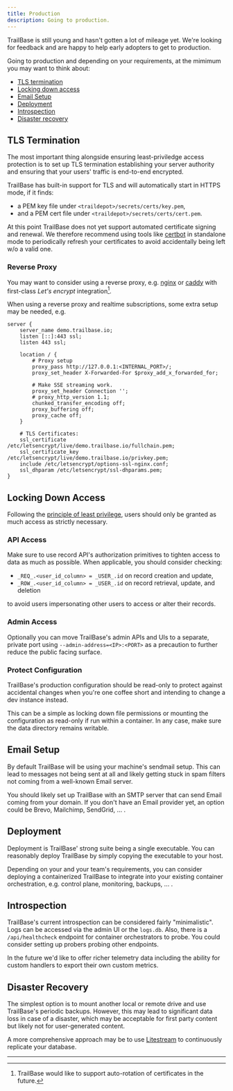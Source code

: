 ```yaml
---
title: Production
description: Going to production.
---
```



<Aside type="caution" title="Production">
  TrailBase is still young and hasn't gotten a lot of mileage yet. We're looking
  for feedback and are happy to help early adopters to get to production.
</Aside>

Going to production and depending on your requirements, at the mimimum you may
want to think about:

- [TLS termination](#tls-termination)
- [Locking down access](#locking-down-access)
- [Email Setup](#email-setup)
- [Deployment](#deployment)
- [Introspection](#introspection)
- [Disaster recovery](#disaster-recovery)

## TLS Termination

The most important thing alongside ensuring least-priviledge access protection
is to set up TLS termination establishing your server authority and ensuring
that your users' traffic is end-to-end encrypted.

TrailBase has built-in support for TLS and will automatically start in HTTPS
mode, if it finds:

 * a PEM key file under `<traildepot>/secrets/certs/key.pem`,
 * and a PEM cert file under `<traildepot>/secrets/certs/cert.pem`.

At this point TrailBase does not yet support automated certificate signing and
renewal.
We therefore recommend using tools like [certbot](https://certbot.eff.org/) in
standalone mode to periodically refresh your certificates to avoid accidentally
being left w/o a valid one.

### Reverse Proxy

You may want to consider using a reverse proxy, e.g. [nginx](https://nginx.org)
or [caddy](https://caddyserver.com/) with first-class *Let's encrypt*
integration[^1].

When using a reverse proxy and realtime subscriptions, some extra setup may be
needed, e.g.

```nginx
server {
    server_name demo.trailbase.io;
    listen [::]:443 ssl;
    listen 443 ssl;

    location / {
        # Proxy setup
        proxy_pass http://127.0.0.1:<INTERNAL_PORT>/;
        proxy_set_header X-Forwarded-For $proxy_add_x_forwarded_for;

        # Make SSE streaming work.
        proxy_set_header Connection '';
        # proxy_http_version 1.1;
        chunked_transfer_encoding off;
        proxy_buffering off;
        proxy_cache off;
    }

    # TLS Certificates:
    ssl_certificate /etc/letsencrypt/live/demo.trailbase.io/fullchain.pem;
    ssl_certificate_key /etc/letsencrypt/live/demo.trailbase.io/privkey.pem;
    include /etc/letsencrypt/options-ssl-nginx.conf;
    ssl_dhparam /etc/letsencrypt/ssl-dhparams.pem;
}
```

## Locking Down Access

Following the [principle of least privilege](https://en.wikipedia.org/wiki/Principle_of_least_privilege),
users should only be granted as much access as strictly necessary.

### API Access

Make sure to use record API's authorization primitives to tighten access to
data as much as possible.
When applicable, you should consider checking:

- `_REQ_.<user_id_column> = _USER_.id` on record creation and update,
- `_ROW_.<user_id_column> = _USER_.id` on record retrieval, update, and deletion

to avoid users impersonating other users to access or alter their records.

### Admin Access

Optionally you can move TrailBase's admin APIs and UIs to a separate, private
port using `--admin-address=<IP>:<PORT>` as a precaution to further reduce
the public facing surface.

### Protect Configuration

TrailBase's production configuration should be read-only to protect against
accidental changes when you're one coffee short and intending to change a dev
instance instead.

This can be a simple as locking down file permissions or mounting the
configuration as read-only if run within a container.
In any case, make sure the data directory remains writable.

## Email Setup

By default TrailBase will be using your machine's sendmail setup. This can lead
to messages not being sent at all and likely getting stuck in spam filters not
coming from a well-known Email server.

You should likely set up TrailBase with an SMTP server that can send Email
coming from your domain. If you don't have an Email provider yet, an option
could be Brevo, Mailchimp, SendGrid, ... .

## Deployment

Deployment is TrailBase' strong suite being a single executable. You can
reasonably deploy TrailBase by simply copying the executable to your host.

Depending on your and your team's requirements, you can consider deploying a
containerized TrailBase to integrate into your existing container
orchestration, e.g. control plane, monitoring, backups, ... .

## Introspection

TrailBase's current introspection can be considered fairly "minimalistic". Logs
can be accessed via the admin UI or the `logs.db`. Also, there is a
`/api/healthcheck` endpoint for container orchestrators to probe.
You could consider setting up probers probing other endpoints.

In the future we'd like to offer richer telemetry data including the ability
for custom handlers to export their own custom metrics.

## Disaster Recovery

The simplest option is to mount another local or remote drive and use
TrailBase's periodic backups.
However, this may lead to significant data loss in case of a disaster, which
may be acceptable for first party content but likely not for user-generated
content.

A more comprehensive approach may be to use [Litestream](https://litestream.io/)
to continuously replicate your database.

---

[^1]:
    TrailBase would like to support auto-rotation of certificates in the future.
